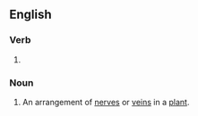 ==English==

===Verb===
{{head|en|present participle}}

# {{present participle of|nerve|lang=en|nocat=1}}

===Noun===
{{en-noun}}

# {{lb|en|botany}} An arrangement of [[nerve]]s or [[vein]]s in a [[plant]].